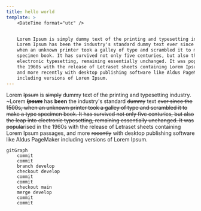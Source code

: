 ```yaml
---
title: hello world
template: >
    <DateTime format="utc" />


    Lorem Ipsum is simply dummy text of the printing and typesetting industry.
    Lorem Ipsum has been the industry's standard dummy text ever since the 1500s,
    when an unknown printer took a galley of type and scrambled it to make a type
    specimen book. It has survived not only five centuries, but also the leap into
    electronic typesetting, remaining essentially unchanged. It was popularised in
    the 1960s with the release of Letraset sheets containing Lorem Ipsum passages,
    and more recently with desktop publishing software like Aldus PageMaker
    including versions of Lorem Ipsum.
---
```


Lorem ~~Ipsum~~ is ~~simply~~ dummy text of the printing and typesetting industry. \~Lorem **_~~Ipsum~~_** has **been** the industry's standard ~~dummy~~ text e~~ver since the 1500s, when an unknown printer took a galley of type and scrambled it to make a type specimen book. It has survived not only five centuries, but also the leap into electronic typesetting, remaining essentially unchanged. It was popula~~rised in the 1960s with the release of Letraset sheets containing Lorem Ipsum passages, and more ~~recently~~ with desktop publishing software like Aldus PageMaker including versions of Lorem Ipsum.

```mermaid
gitGraph
    commit
    commit
    branch develop
    checkout develop
    commit
    commit
    checkout main
    merge develop
    commit
    commit
```
